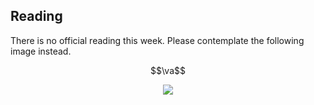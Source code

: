 ## Reading

There is no official reading this week. Please contemplate the following image
instead.

$$\va$$

<p align = "center">
![](https://i.gifer.com/Ek.gif)
</p>

<!------------------------------------------------------------------------------
![](https://i.gifer.com/AyuA.gif)

![](https://i.gifer.com/3F2S.gif)

![](https://i.gifer.com/JXA0.gif)
------------------------------------------------------------------------------->
